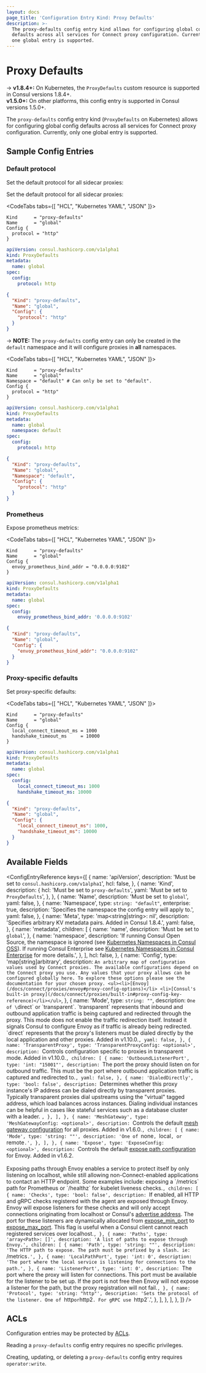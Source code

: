 ```yaml
---
layout: docs
page_title: 'Configuration Entry Kind: Proxy Defaults'
description: >-
  The proxy-defaults config entry kind allows for configuring global config
  defaults across all services for Connect proxy configuration. Currently, only
  one global entry is supported.
---
```


# Proxy Defaults

-> **v1.8.4+:** On Kubernetes, the `ProxyDefaults` custom resource is supported in Consul versions 1.8.4+.<br />
**v1.5.0+:** On other platforms, this config entry is supported in Consul versions 1.5.0+.

The `proxy-defaults` config entry kind (`ProxyDefaults` on Kubernetes) allows for configuring global config
defaults across all services for Connect proxy configuration. Currently, only
one global entry is supported.

## Sample Config Entries

### Default protocol

Set the default protocol for all sidecar proxies:

<Tabs>
<Tab heading="Consul OSS">

Set the default protocol for all sidecar proxies:

<CodeTabs tabs={[ "HCL", "Kubernetes YAML", "JSON" ]}>

```hcl
Kind      = "proxy-defaults"
Name      = "global"
Config {
  protocol = "http"
}
```

```yaml
apiVersion: consul.hashicorp.com/v1alpha1
kind: ProxyDefaults
metadata:
  name: global
spec:
  config:
    protocol: http
```

```json
{
  "Kind": "proxy-defaults",
  "Name": "global",
  "Config": {
    "protocol": "http"
  }
}
```

</CodeTabs>

</Tab>
<Tab heading="Consul Enterprise">

-> **NOTE:** The `proxy-defaults` config entry can only be created in the `default`
namespace and it will configure proxies in **all** namespaces.

<CodeTabs tabs={[ "HCL", "Kubernetes YAML", "JSON" ]}>

```hcl
Kind      = "proxy-defaults"
Name      = "global"
Namespace = "default" # Can only be set to "default".
Config {
  protocol = "http"
}
```

```yaml
apiVersion: consul.hashicorp.com/v1alpha1
kind: ProxyDefaults
metadata:
  name: global
  namespace: default
spec:
  config:
    protocol: http
```

```json
{
  "Kind": "proxy-defaults",
  "Name": "global",
  "Namespace": "default",
  "Config": {
    "protocol": "http"
  }
}
```

</CodeTabs>

</Tab>
</Tabs>

### Prometheus

Expose prometheus metrics:

<CodeTabs tabs={[ "HCL", "Kubernetes YAML", "JSON" ]}>

```hcl
Kind      = "proxy-defaults"
Name      = "global"
Config {
  envoy_prometheus_bind_addr = "0.0.0.0:9102"
}
```

```yaml
apiVersion: consul.hashicorp.com/v1alpha1
kind: ProxyDefaults
metadata:
  name: global
spec:
  config:
    envoy_prometheus_bind_addr: '0.0.0.0:9102'
```

```json
{
  "Kind": "proxy-defaults",
  "Name": "global",
  "Config": {
    "envoy_prometheus_bind_addr": "0.0.0.0:9102"
  }
}
```

</CodeTabs>

### Proxy-specific defaults

Set proxy-specific defaults:

<CodeTabs tabs={[ "HCL", "Kubernetes YAML", "JSON" ]}>

```hcl
Kind      = "proxy-defaults"
Name      = "global"
Config {
  local_connect_timeout_ms = 1000
  handshake_timeout_ms     = 10000
}
```

```yaml
apiVersion: consul.hashicorp.com/v1alpha1
kind: ProxyDefaults
metadata:
  name: global
spec:
  config:
    local_connect_timeout_ms: 1000
    handshake_timeout_ms: 10000
```

```json
{
  "Kind": "proxy-defaults",
  "Name": "global",
  "Config": {
    "local_connect_timeout_ms": 1000,
    "handshake_timeout_ms": 10000
  }
}
```

</CodeTabs>

## Available Fields

<ConfigEntryReference
  keys={[
    {
      name: 'apiVersion',
      description: 'Must be set to `consul.hashicorp.com/v1alpha1`',
      hcl: false,
    },
    {
      name: 'Kind',
      description: {
        hcl: 'Must be set to `proxy-defaults`',
        yaml: 'Must be set to `ProxyDefaults`',
      },
    },
    {
      name: 'Name',
      description: 'Must be set to `global`',
      yaml: false,
    },
    {
      name: 'Namespace',
      type: `string: "default"`,
      enterprise: true,
      description: 'Specifies the namespace the config entry will apply to.',
      yaml: false,
    },
    {
      name: 'Meta',
      type: 'map<string|string>: nil',
      description:
        'Specifies arbitrary KV metadata pairs. Added in Consul 1.8.4.',
      yaml: false,
    },
    {
      name: 'metadata',
      children: [
        {
          name: 'name',
          description: 'Must be set to `global`',
        },
        {
          name: 'namespace',
          description:
            'If running Consul Open Source, the namespace is ignored (see [Kubernetes Namespaces in Consul OSS](/docs/k8s/crds#consul-oss)). If running Consul Enterprise see [Kubernetes Namespaces in Consul Enterprise](/docs/k8s/crds#consul-enterprise) for more details.',
        },
      ],
      hcl: false,
    },
    {
      name: 'Config',
      type: 'map[string]arbitrary',
      description: `An arbitrary map of configuration values used by Connect proxies.
    The available configurations depend on the Connect proxy you use.
     Any values that your proxy allows can be configured globally here. To explore these options please see the documentation for your chosen proxy.
     <ul><li>[Envoy](/docs/connect/proxies/envoy#proxy-config-options)</li>
     <li>[Consul's built-in proxy](/docs/connect/proxies/built-in#proxy-config-key-reference)</li></ul>`,
    },
    {
      name: 'Mode',
      type: `string: ""`,
      description: `One of \`direct\` or \`transparent\`.
                    \`transparent\` represents that inbound and outbound application traffic is being
                    captured and redirected through the proxy. This mode does not enable the traffic redirection
                     itself. Instead it signals Consul to configure Envoy as if traffic is already being redirected.
                    \`direct\` represents that the proxy's listeners must be dialed directly by the local
                    application and other proxies.
                    Added in v1.10.0.`,
      yaml: false,
    },
    {
      name: 'TransparentProxy',
      type: 'TransparentProxyConfig: <optional>',
      description: `Controls configuration specific to proxies in transparent mode. Added in v1.10.0.`,
      children: [
        {
          name: 'OutboundListenerPort',
          type: 'int: "15001"',
          description: `The port the proxy should listen on for outbound traffic. This must be the port where
                        outbound application traffic is captured and redirected to.`,
          yaml: false,
        },
        {
          name: 'DialedDirectly',
          type: 'bool: false',
          description: `Determines whether this proxy instance's IP address can be dialed directly by transparent proxies.
                        Typically transparent proxies dial upstreams using the "virtual" tagged address, which load balances
                        across instances. Dialing individual instances can be helpful in cases like stateful services such
                        as a database cluster with a leader. `,
        },
      ],
    },
    {
      name: 'MeshGateway',
      type: 'MeshGatewayConfig: <optional>',
      description: `Controls the default
      [mesh gateway configuration](/docs/connect/mesh-gateway#connect-proxy-configuration)
      for all proxies. Added in v1.6.0.`,
      children: [
        {
          name: 'Mode',
          type: 'string: ""',
          description: 'One of `none`, `local`, or `remote`.',
        },
      ],
    },
    {
      name: 'Expose',
      type: 'ExposeConfig: <optional>',
      description: `Controls the default
                      [expose path configuration](/docs/connect/registration/service-registration#expose-paths-configuration-reference)
                      for Envoy. Added in v1.6.2.<br><br>
                      Exposing paths through Envoy enables a service to protect itself by only listening on localhost, while still allowing
                      non-Connect-enabled applications to contact an HTTP endpoint.
                      Some examples include: exposing a \`/metrics\` path for Prometheus or \`/healthz\` for kubelet liveness checks.`,
      children: [
        {
          name: 'Checks',
          type: 'bool: false',
          description: `If enabled, all HTTP and gRPC checks registered with the agent are exposed through Envoy.
        Envoy will expose listeners for these checks and will only accept connections originating from localhost or Consul's
        [advertise address](/docs/agent/config/agent-config-files#advertise). The port for these listeners are dynamically allocated from
        [expose_min_port](/docs/agent/config/agent-config-files#expose_min_port) to [expose_max_port](/docs/agent/config/agent-config-files#expose_max_port).
        This flag is useful when a Consul client cannot reach registered services over localhost.`,
        },
        {
          name: 'Paths',
          type: 'array<Path>: []',
          description: 'A list of paths to expose through Envoy.',
          children: [
            {
              name: 'Path',
              type: 'string: ""',
              description:
                'The HTTP path to expose. The path must be prefixed by a slash. ie: `/metrics`.',
            },
            {
              name: 'LocalPathPort',
              type: 'int: 0',
              description:
                'The port where the local service is listening for connections to the path.',
            },
            {
              name: 'ListenerPort',
              type: 'int: 0',
              description: `The port where the proxy will listen for connections. This port must be available
           for the listener to be set up. If the port is not free then Envoy will not expose a listener for the path,
           but the proxy registration will not fail.`,
            },
            {
              name: 'Protocol',
              type: 'string: "http"',
              description:
                'Sets the protocol of the listener. One of `http` or `http2`. For gRPC use `http2`.',
            },
          ],
        },
      ],
    },
  ]}
/>

## ACLs

Configuration entries may be protected by [ACLs](/docs/security/acl).

Reading a `proxy-defaults` config entry requires no specific privileges.

Creating, updating, or deleting a `proxy-defaults` config entry requires
`operator:write`.
